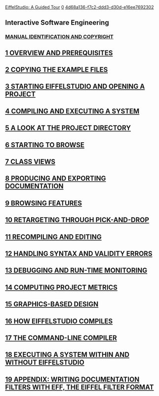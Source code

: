 [[Property:title|EiffelStudio: A Guided Tour]]
[[Property:weight|0]]
[[Property:uuid|4d68a136-f7c2-ddd3-d30d-e16ee7692302]]
==Interactive Software Engineering==

===[[MANUAL IDENTIFICATION AND COPYRIGHT|MANUAL IDENTIFICATION AND COPYRIGHT]]===

{{note| This is not an introduction to the Eiffel method and language. See the list of [[Getting started with Eiffel|introductory documents]]  for ''Invitation to Eiffel'' and a longer tutorial. }}
<div> 
==[[1 OVERVIEW AND PREREQUISITES|1 OVERVIEW AND PREREQUISITES]]==

==[[2 COPYING THE EXAMPLE FILES|2 COPYING THE EXAMPLE FILES]]==

==[[3 STARTING EIFFELSTUDIO AND OPENING A PROJECT|3 STARTING EIFFELSTUDIO AND OPENING A PROJECT]]==

==[[4 COMPILING AND EXECUTING A SYSTEM|4 COMPILING AND EXECUTING A SYSTEM]]==

==[[5 A LOOK AT THE PROJECT DIRECTORY|5 A LOOK AT THE PROJECT DIRECTORY]]==

==[[6 STARTING TO BROWSE|6 STARTING TO BROWSE]]==

==[[7 CLASS VIEWS|7 CLASS VIEWS]]==

==[[8 PRODUCING AND EXPORTING DOCUMENTATION|8 PRODUCING AND EXPORTING DOCUMENTATION]]==

==[[9 BROWSING FEATURES|9 BROWSING FEATURES]]==

==[[10 RETARGETING THROUGH PICK-AND-DROP|10 RETARGETING THROUGH PICK-AND-DROP]]==

==[[11 RECOMPILING AND EDITING|11 RECOMPILING AND EDITING]]==

==[[12 HANDLING SYNTAX AND VALIDITY ERRORS|12 HANDLING SYNTAX AND VALIDITY ERRORS]]==

==[[13 DEBUGGING AND RUN-TIME MONITORING|13 DEBUGGING AND RUN-TIME MONITORING]]==

==[[14 COMPUTING PROJECT METRICS|14 COMPUTING PROJECT METRICS]]==

==[[15 GRAPHICS-BASED DESIGN|15 GRAPHICS-BASED DESIGN]]==

==[[16 HOW EIFFELSTUDIO COMPILES|16 HOW EIFFELSTUDIO COMPILES]]==

==[[17 THE COMMAND-LINE COMPILER|17 THE COMMAND-LINE COMPILER]]==

==[[18 EXECUTING A SYSTEM WITHIN AND WITHOUT EIFFELSTUDIO|18 EXECUTING A SYSTEM WITHIN AND WITHOUT EIFFELSTUDIO]]==

==[[19 APPENDIX: WRITING DOCUMENTATION FILTERS WITH EFF, THE EIFFEL FILTER FORMAT|19 APPENDIX: WRITING DOCUMENTATION FILTERS WITH EFF, THE EIFFEL FILTER FORMAT]]==
</div>



